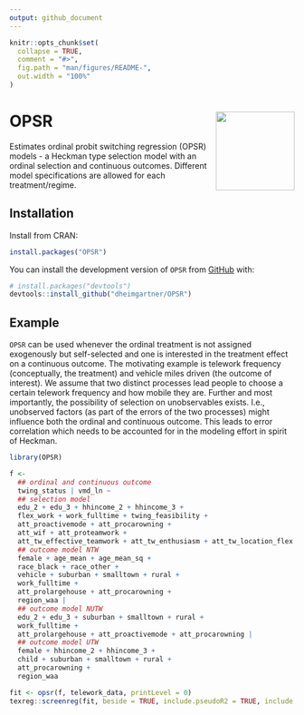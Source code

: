 ```yaml
---
output: github_document
---
```


<!-- README.md is generated from README.Rmd. Please edit that file -->

```r
knitr::opts_chunk$set(
  collapse = TRUE,
  comment = "#>",
  fig.path = "man/figures/README-",
  out.width = "100%"
)
```

# OPSR <img src="man/figures/logo.svg" align="right" height="139" alt="" />

<!-- badges: start -->
<!-- badges: end -->

Estimates ordinal probit switching regression (OPSR) models - a Heckman type selection model with an ordinal selection and continuous outcomes. Different model specifications are allowed for each treatment/regime.

## Installation

Install from CRAN:

``` r
install.packages("OPSR")
```

You can install the development version of `OPSR` from [GitHub](https://github.com/) with:

``` r
# install.packages("devtools")
devtools::install_github("dheimgartner/OPSR")
```

## Example

`OPSR` can be used whenever the ordinal treatment is not assigned exogenously but self-selected and one is interested in the treatment effect on a continuous outcome. The motivating example is telework frequency (conceptually, the treatment) and vehicle miles driven (the outcome of interest). We assume that two distinct processes lead people to choose a certain telework frequency and how mobile they are. Further and most importantly, the possibility of selection on unobservables exists. I.e., unobserved factors (as part of the errors of the two processes) might influence both the ordinal and continuous outcome. This leads to error correlation which needs to be accounted for in the modeling effort in spirit of Heckman.

```r
library(OPSR)

f <-
  ## ordinal and continuous outcome
  twing_status | vmd_ln ~
  ## selection model
  edu_2 + edu_3 + hhincome_2 + hhincome_3 +
  flex_work + work_fulltime + twing_feasibility +
  att_proactivemode + att_procarowning +
  att_wif + att_proteamwork +
  att_tw_effective_teamwork + att_tw_enthusiasm + att_tw_location_flex |
  ## outcome model NTW
  female + age_mean + age_mean_sq +
  race_black + race_other +
  vehicle + suburban + smalltown + rural +
  work_fulltime +
  att_prolargehouse + att_procarowning +
  region_waa |
  ## outcome model NUTW
  edu_2 + edu_3 + suburban + smalltown + rural +
  work_fulltime +
  att_prolargehouse + att_proactivemode + att_procarowning |
  ## outcome model UTW
  female + hhincome_2 + hhincome_3 +
  child + suburban + smalltown + rural +
  att_procarowning +
  region_waa

fit <- opsr(f, telework_data, printLevel = 0)
texreg::screenreg(fit, beside = TRUE, include.pseudoR2 = TRUE, include.R2 = TRUE)
```
